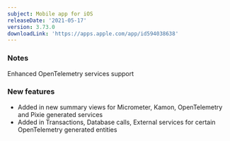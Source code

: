 ```yaml
---
subject: Mobile app for iOS
releaseDate: '2021-05-17'
version: 3.73.0
downloadLink: 'https://apps.apple.com/app/id594038638'
---
```


### Notes

Enhanced OpenTelemetry services support

### New features

* Added in new summary views for Micrometer, Kamon, OpenTelemetry and Pixie generated services
* Added in Transactions, Database calls, External services for certain OpenTelemetry generated entities
